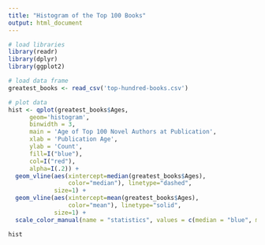 ```yaml
---
title: "Histogram of the Top 100 Books"
output: html_document
---
```

```r
# load libraries
library(readr)
library(dplyr)
library(ggplot2)

# load data frame
greatest_books <- read_csv('top-hundred-books.csv')

# plot data
hist <- qplot(greatest_books$Ages,
      geom='histogram',
      binwidth = 3,  
      main = 'Age of Top 100 Novel Authors at Publication', 
      xlab = 'Publication Age',
      ylab = 'Count',
      fill=I("blue"), 
      col=I("red"), 
      alpha=I(.2)) +
  geom_vline(aes(xintercept=median(greatest_books$Ages),
                 color="median"), linetype="dashed",
             size=1) +
  geom_vline(aes(xintercept=mean(greatest_books$Ages),
                 color="mean"), linetype="solid",
             size=1) +
  scale_color_manual(name = "statistics", values = c(median = "blue", mean = "red"))

hist
```